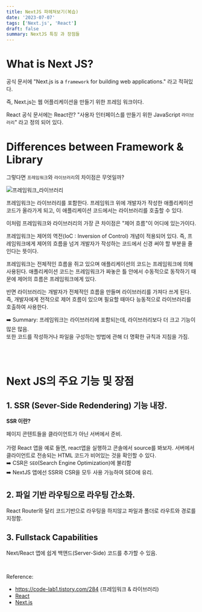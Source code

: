 ```yaml
---
title: NextJS 파헤쳐보기(복습)
date: '2023-07-07'
tags: ['Next.js', 'React']
draft: false
summary: NextJS 특징 과 장점들
---
```


# What is Next JS?

공식 문서에 "Next.js is a `framework` for building web applications." 라고 적혀있다.

즉, Next.js는 웹 어플리케이션을 만들기 위한 프레임 워크이다.

React 공식 문서에는 React란? "사용자 인터페이스를 만들기 위한 JavaScript `라이브러리`" 라고 정의 되어 있다.

# Differences between Framework & Library

그렇다면 `프레임워크`와 `라이브러리`의 차이점은 무엇일까?

![프레임워크_라이브러리](https://github.com/wontae99/wontae99-blog/assets/109476712/e7c2c2e1-a854-4234-8e74-6a4809db5dc5)

프레임워크는 라이브러리를 포함한다. 프레임워크 위에 개발자가 작성한 애플리케이션 코드가 올라가게 되고, 이 애플리케이션 코드에서는 라이브러리를 호출할 수 있다.

이처럼 프레임워크와 라이브러리의 가장 큰 차이점은 "제어 흐름"이 어디에 있는가이다.

프레임워크는 제어의 역전(IoC : Inversion of Control) 개념이 적용되어 있다. 즉, 프레임워크에게 제어의 흐름을 넘겨 개발자가 작성하는 코드에서 신경 써야 할 부분을 줄인다는 뜻이다.

프레임워크는 전체적인 흐름을 쥐고 있으며 애플리케이션의 코드는 프레임워크에 의해 사용된다. 애플리케이션 코드는 프레임워크가 짜놓은 틀 안에서 수동적으로 동작하기 때문에 제어의 흐름은 프레임워크에게 있다.

반면 라이브러리는 개발자가 전체적인 흐름을 만들며 라이브러리를 가져다 쓰게 된다. 즉, 개발자에게 전적으로 제어 흐름이 있으며 필요할 때마다 능동적으로 라이브러리를 호출하여 사용한다.

➡️ Summary: 프레임워크는 라이브러리에 포함되는데, 라이브러리보다 더 크고 기능이 많은 많음. <br />
또한 코드를 작성하거나 파일을 구성하는 방법에 관해 더 명확한 규칙과 지침을 가짐.

<br />
<br />

# Next JS의 주요 기능 및 장점

## 1. SSR (Sever-Side Redendering) 기능 내장.

**SSR 이란?**

페이지 콘텐트들을 클라이언트가 아닌 서버에서 준비. <br /><br />
가령 React 앱을 예로 들면, react앱을 실행하고 콘솔에서 source를 봐보자. 서버에서 클라이언트로 전송되는 HTML 코드가 비어있는 것을 확인할 수 있다. <br />
➡️ CSR은 `SEO`(Search Engine Optimization)에 불리함 <br />
➡️ NextJS 앱에선 SSR와 CSR을 모두 사용 가능하여 SEO에 유리.

## 2. 파일 기반 라우팅으로 라우팅 간소화.

React Router와 달리 코드기반으로 라우팅을 하지않고 파일과 폴더로 라우트와 경로를 지정함.

## 3. Fullstack Capabilities

Next/React 앱에 쉽게 백앤드(Server-Side) 코드를 추가할 수 있음.

<br />


Reference:
- https://code-lab1.tistory.com/284 (프레임워크 & 라이브러리)
- [React](https://ko.legacy.reactjs.org/)
- [Next.js](https://nextjs.org/docs)

